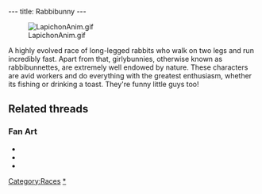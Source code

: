 ---
title: Rabbibunny
---

[[Image:LapichonAnim.gif|right]]

A highly evolved race of long-legged rabbits who walk on two legs and run incredibly fast. Apart from that, girlybunnies, otherwise known as rabbibunnettes, are extremely well endowed by nature. These characters are avid workers and do everything with the greatest enthusiasm, whether its fishing or drinking a toast. They're funny little guys too!

==Related threads==
===Fan Art===
* {{thread|id=11154|title=Body viewer}}
* {{thread|id=3195|title=unknown picture}}
* {{thread|id=10936|title=^^ System Shock 2 Art}}

{{Stub}}

[[Category:Races]]
[[Category:Rabbibunnies|*]]